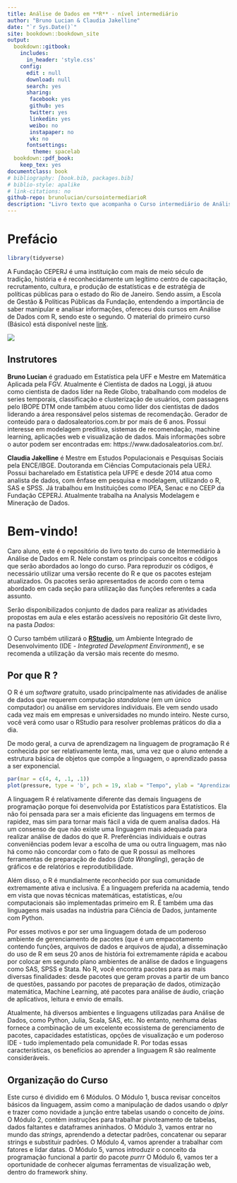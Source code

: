 ```yaml
--- 
title: Análise de Dados em **R** - nível intermediário
author: "Bruno Lucian & Claudia Jakelline"
date: "`r Sys.Date()`"
site: bookdown::bookdown_site
output: 
  bookdown::gitbook:
    includes: 
      in_header: 'style.css'
    config:
      edit : null
      download: null
      search: yes
      sharing:
       facebook: yes
       github: yes
       twitter: yes
       linkedin: yes
       weibo: no
       instapaper: no
       vk: no
      fontsettings:
        theme: spacelab
  bookdown::pdf_book:
    keep_tex: yes
documentclass: book
# bibliography: [book.bib, packages.bib]
# biblio-style: apalike
# link-citations: no
github-repo: brunolucian/cursointermediarioR
description: "Livro texto que acompanha o Curso intermediário de Análise de Dados em R "
---
```



# Prefácio {-}

```r
library(tidyverse)
```

A Fundação CEPERJ é uma instituição com mais de meio século de tradição,  história e é reconhecidamente um legítimo centro de capacitação, recrutamento, cultura, e produção de estatísticas e de estratégia de políticas públicas para o estado do Rio de Janeiro. Sendo assim, a Escola de Gestão & Políticas Públicas da Fundação, entendendo a importância de saber manipular e analisar informações, ofereceu dois cursos em Análise de Dados com R, sendo este o segundo. O material do primeiro curso (Básico) está disponível neste [link](https://bookdown.org/bruno_lucian_costa/CursoBasicoR/).

![](fig/logo.png)

## Instrutores {-}

**Bruno Lucian** é graduado em Estatística pela UFF e Mestre em Matemática Aplicada pela FGV. Atualmente é Cientista de dados na Loggi, já atuou como cientista de dados líder na Rede Globo, trabalhando com modelos de series temporais, classificação e clusterização de usuários, com passagens pelo IBOPE DTM onde também atuou como líder dos cientistas de dados liderando a área responsável pelos sistemas de recomendação. Gerador de conteúdo para o dadosaleatorios.com.br por mais de 6 anos. Possui interesse em modelagem preditiva, sistemas de recomendação, machine learning, aplicações web e visualização de dados. Mais informações sobre o autor podem ser encontradas em: https://www.dadosaleatorios.com.br/.

**Claudia Jakelline** é Mestre em Estudos Populacionais e Pesquisas Sociais pela ENCE/IBGE. Doutoranda em Ciências Computacionais pela UERJ.
Possui bacharelado em Estatística pela UFPE e desde 2014 atua como analista de dados, com ênfase em pesquisa e modelagem, utilizando o R, SAS e SPSS. Já trabalhou em Instituições como IPEA, Senac e no CEEP da Fundação CEPERJ. Atualmente trabalha na Analysis Modelagem e Mineração de Dados.

# Bem-vindo! {-}

Caro aluno, este é o repositório do livro texto do curso de Intermediário à Análise de Dados em R. Nele constam os principais conceitos e códigos que serão abordados ao longo do curso. Para reproduzir os códigos, é necessário utilizar uma versão recente do R e que os pacotes estejam atualizados. Os pacotes serão apresentados de acordo com o tema abordado em cada seção para utilização das funções referentes a cada assunto.

Serão disponibilizados conjunto de dados para realizar as atividades propostas em aula e eles estarão acessíveis no repositório Git deste livro, na pasta *Dados*:

O Curso também utilizará o [__RStudio__](https://www.rstudio.com/download), um Ambiente Integrado de Desenvolvimento (IDE - _Integrated Development Environment_), e se recomenda a utilização da versão mais recente do mesmo.

## Por que R ? {-}

O R é um _software_ gratuito, usado principalmente nas atividades de análise de dados que requerem computação _standalone_ (em um único computador) ou análise em servidores individuais. Ele vem sendo usado cada vez mais em empresas e universidades no mundo inteiro. Neste curso, você verá como usar o RStudio para  resolver problemas práticos do dia a dia.

De modo geral, a curva de aprendizagem na linguagem de programação R é conhecida por ser relativamente lenta, mas, uma vez que o aluno entende a estrutura básica de objetos que compõe a linguagem, o aprendizado passa a ser exponencial.


```r
par(mar = c(4, 4, .1, .1))
plot(pressure, type = 'b', pch = 19, xlab = "Tempo", ylab = "Aprendizado", axes = FALSE)
```

A linguagem R é relativamente diferente das demais linguagens de programação porque foi desenvolvida por Estatísticos para Estatísticos. Ela não foi pensada para ser a mais eficiente das linguagens em termos de rapidez, mas sim para tornar mais fácil a vida de quem analisa dados. Há um consenso de que não existe uma linguagem mais adequada para realizar análise de dados do que R. Preferências individuais e outras conveniências podem levar a escolha de uma ou outra linguagem, mas não há como não concordar com o fato de que R possui as melhores ferramentas de preparação de dados (_Data Wrangling_), geração de gráficos e de relatórios e reprodutibilidade.

Além disso, o R é mundialmente reconhecido por sua comunidade extremamente ativa e inclusiva. É a linguagem preferida na academia, tendo em vista que novas técnicas matemáticas, estatísticas, e/ou computacionais são implementadas primeiro em R. É também uma das linguagens mais usadas na indústria para Ciência de Dados, juntamente com Python. 

Por esses motivos e por ser uma linguagem dotada de um poderoso ambiente de gerenciamento de pacotes (que é um empacotamento contendo funções, arquivos de dados e arquivos de ajuda), a disseminação do uso de R em seus 20 anos de história foi extremamente rápida e acabou por colocar em segundo plano ambientes de análise de dados e linguagens como SAS, SPSS e Stata. No R, você encontra pacotes para as mais diversas finalidades: desde pacotes que geram provas a partir de um banco de questões, passando por pacotes de preparação de dados, otimização matemática, Machine Learning, até pacotes para análise de áudio, criação de aplicativos, leitura e envio de emails.

Atualmente, há diversos ambientes e linguagens utilizadas para Análise de Dados, como Python, Julia, Scala, SAS, etc. No entanto, nenhuma delas fornece a combinação de um excelente ecossistema de gerenciamento de pacotes, capacidades estatísticas, opções de visualização e um poderoso IDE - tudo implementado pela comunidade R. Por todas essas características, os benefícios ao aprender a linguagem R são realmente consideráveis.

## Organização do Curso {-}

Este curso é dividido em 6 Módulos. 
O Módulo 1, busca revisar conceitos básicos da linguagem, assim como a manipulação de dados usando o *dplyr* e trazer como novidade a junção entre tabelas usando o conceito de *joins*.  
O Módulo 2, contém instruções para trabalhar pivoteamento de tabelas, dados faltantes e dataframes aninhados. 
O Módulo 3, vamos entrar no mundo das *strings*, aprendendo a detectar padrões, concatenar ou separar strings e substituir padrões.
O Módulo 4, vamos aprender a trabalhar com fatores e lidar datas.
O Módulo 5, vamos introduzir o conceito da programação funcional a partir do pacote *purrr*
O Módulo 6, vamos ter a oportunidade de conhecer algumas ferramentas de visualização web, dentro do framework shiny.

